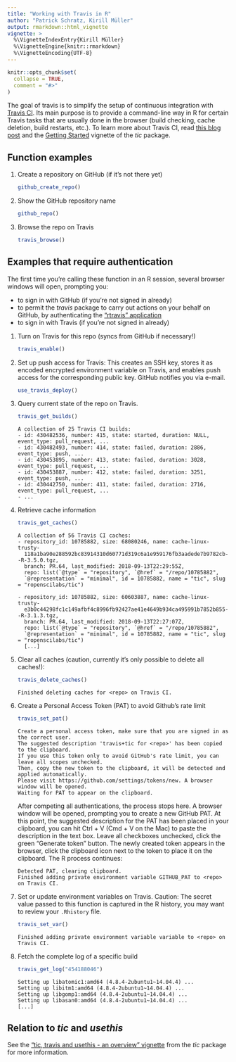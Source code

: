```yaml
---
title: "Working with Travis in R"
author: "Patrick Schratz, Kirill Müller"
output: rmarkdown::html_vignette
vignette: >
  %\VignetteIndexEntry{Kirill Müller}
  %\VignetteEngine{knitr::rmarkdown}
  %\VignetteEncoding{UTF-8}
---
```


```r
knitr::opts_chunk$set(
  collapse = TRUE,
  comment = "#>"
)
```

The goal of travis is to simplify the setup of continuous integration with [Travis CI](https://travis-ci.org/).
Its main purpose is to provide a command-line way in R for certain Travis tasks that are usually done in the browser (build checking, cache deletion, build restarts, etc.).
To learn more about Travis CI, read [this blog post](http://mahugh.com/2016/09/02/travis-ci-for-test-automation/) and the [Getting Started](https://ropenscilabs/tic/articles/tic.html#prerequisites) vignette of the _tic_ package.

## Function examples

1. Create a repository on GitHub (if it's not there yet)

    ```r
    github_create_repo()
    ```

1. Show the GitHub repository name

    ```r
    github_repo()
    ```

1. Browse the repo on Travis

    ```r
    travis_browse()
    ```

## Examples that require authentication

The first time you're calling these function in an R session, several browser windows will open, prompting you:

- to sign in with GitHub (if you're not signed in already)
- to permit the _travis_ package to carry out actions on your behalf on GitHub, by authenticating the ["rtravis" application](https://github.com/settings/connections/applications/a8495eadc51e6c64d598)
- to sign in with Travis (if you're not signed in already)

1. Turn on Travis for this repo (syncs from GitHub if necessary!)

    ```r
    travis_enable()
    ```
    
1. Set up push access for Travis: This creates an SSH key, stores it as encoded
   encrypted environment variable on Travis, and enables push access for the
   corresponding public key. GitHub notifies you via e-mail.

    ```r
    use_travis_deploy()
    ```
    
1. Query current state of the repo on Travis.

    ```r
    travis_get_builds()
    ```
    
    ```
    A collection of 25 Travis CI builds:
    - id: 430482536, number: 415, state: started, duration: NULL, event_type: pull_request, ...
    - id: 430482493, number: 414, state: failed, duration: 2886, event_type: push, ...
    - id: 430453895, number: 413, state: failed, duration: 3028, event_type: pull_request, ...
    - id: 430453887, number: 412, state: failed, duration: 3251, event_type: push, ...
    - id: 430442750, number: 411, state: failed, duration: 2716, event_type: pull_request, ...
    - ...
    ```
    
1. Retrieve cache information 

    ```r
    travis_get_caches()
    ```
    
    ```
    A collection of 56 Travis CI caches:
    - repository_id: 10785882, size: 68080246, name: cache-linux-trusty-
      118a1ba90e288592bc83914310d60771d319c6a1e959176fb3aadede7b9782cb--R-3.5.0.tgz, 
      branch: PR.64, last_modified: 2018-09-13T22:29:55Z, 
      repo: list(`@type` = "repository", `@href` = "/repo/10785882", 
      `@representation` = "minimal", id = 10785882, name = "tic", slug = "ropenscilabs/tic")
    
    - repository_id: 10785882, size: 60603887, name: cache-linux-trusty-
      e3b0c44298fc1c149afbf4c8996fb92427ae41e4649b934ca495991b7852b855--R-3.1.3.tgz, 
      branch: PR.64, last_modified: 2018-09-13T22:27:07Z, 
      repo: list(`@type` = "repository", `@href` = "/repo/10785882", 
      `@representation` = "minimal", id = 10785882, name = "tic", slug = "ropenscilabs/tic")
      [...]
    ```
    
1. Clear all caches (caution, currently it's only possible to delete all caches!):
    
    ```r
    travis_delete_caches()
    ```
    
    ```
    Finished deleting caches for <repo> on Travis CI.
    ```
    
1. Create a Personal Access Token (PAT) to avoid Github's rate limit

    ```r
    travis_set_pat()
    ```
    
    ```
    Create a personal access token, make sure that you are signed in as the correct user. 
    The suggested description 'travis+tic for <repo>' has been copied to the clipboard. 
    If you use this token only to avoid GitHub's rate limit, you can leave all scopes unchecked.
    Then, copy the new token to the clipboard, it will be detected and applied automatically. 
    Please visit https://github.com/settings/tokens/new. A browser window will be opened. 
    Waiting for PAT to appear on the clipboard.
    ```
    
    After competing all authentications, the process stops here.
    A browser window will be opened, prompting you to create a new GitHub PAT.
    At this point, the suggested description for the PAT has been placed in your clipboard, you can hit Ctrl + V (Cmd + V on the Mac) to paste the description in the text box.
    Leave all checkboxes unchecked, click the green "Generate token" button.
    The newly created token appears in the browser, click the clipboard icon next to the token to place it on the clipboard.
    The R process continues:
    
    ```
    Detected PAT, clearing clipboard. 
    Finished adding private environment variable GITHUB_PAT to <repo> on Travis CI.
    ```
    
1. Set or update environment variables on Travis. Caution: The secret value passed to this function is captured in the R history, you may want to review your `.Rhistory` file.

    ```r
    travis_set_var()
    ```
    
    ```
    Finished adding private environment variable variable to <repo> on Travis CI.
    ```

1. Fetch the complete log of a specific build

    ```r
    travis_get_log("454188046")
    ```
    
    ```
    Setting up libatomic1:amd64 (4.8.4-2ubuntu1~14.04.4) ...
    Setting up libitm1:amd64 (4.8.4-2ubuntu1~14.04.4) ...
    Setting up libgomp1:amd64 (4.8.4-2ubuntu1~14.04.4) ...
    Setting up libasan0:amd64 (4.8.4-2ubuntu1~14.04.4) ...
    [...]
    ```

## Relation to *tic* and *usethis* 

See the ["tic, travis and usethis - an overview" vignette](https://ropenscilabs.github.io/tic/articles/tic-usethis-travis.html) from the _tic_ package for more information.
